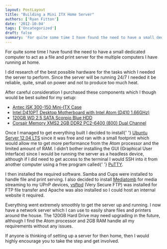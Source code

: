 ```yaml
---
layout: PostLayout
title: "Building a Mini ITX Home Server"
authors: ['Ryan Fitton']
date: '2012-10-04'
tags: ['Uncategorized']
draft: false
summary: 'For quite some time I have found the need to have a small dedicated computer to act as a file and print server for the multiple computers I have running at home. I did research of the best possible hardware for the tasks which I needed the server to perform. Since the server will be [&amp;hellip;]'
---
```


<p>
  For quite some time I have found the need to have a small dedicated computer to act as a file and
  print server for the multiple computers I have running at home.
</p>
<p>
  I did research of the best possible hardware for the tasks which I needed the server to perform.
  Since the server will be running 24/7 I needed it be reliable, quite, small on power and not to
  produce too much heat.
</p>
<p>
  After careful consideration I purchased these components which I though would be best suited for
  my setup:
</p>
<ul>
  <li>
    <a href="http://www.amazon.co.uk/gp/product/B0036CSMSG/ref=as_li_ss_tl?ie=UTF8&amp;camp=1634&amp;creative=19450&amp;creativeASIN=B0036CSMSG&amp;linkCode=as2&amp;tag=ryanfittoncou-21">
      Antec ISK 300-150 Mini-ITX Case
    </a>
  </li>
  <li>
    <a href="http://www.amazon.co.uk/gp/product/B00336YCCU/ref=as_li_ss_tl?ie=UTF8&amp;camp=1634&amp;creative=19450&amp;creativeASIN=B00336YCCU&amp;linkCode=as2&amp;tag=ryanfittoncou-21">
      Intel D410PT Desktop Motherboard with Intel Atom (D410 1.66GHz)
    </a>
  </li>
  <li>
    <a href="http://www.amazon.co.uk/gp/product/B000Y8QNMW/ref=as_li_ss_tl?ie=UTF8&amp;camp=1634&amp;creative=19450&amp;creativeASIN=B000Y8QNMW&amp;linkCode=as2&amp;tag=ryanfittoncou-21">
      120GB WD 2.5 SATA Scorpio Blue HDD
    </a>
  </li>
  <li>
    <a href="http://www.amazon.co.uk/gp/product/B00160P77Y/ref=as_li_ss_tl?ie=UTF8&amp;camp=1634&amp;creative=19450&amp;creativeASIN=B00160P77Y&amp;linkCode=as2&amp;tag=ryanfittoncou-21">
      Corsair Memory XMS2 2GB DDR2 PC2-6400 (800) Dual Channel
    </a>
  </li>
</ul>
<p>
  Once I managed to get everything built I decided to install{' '}
  <a href="http://releases.ubuntu.com/12.04/">Ubuntu Server 12.04 LTS</a> since it was free and ran
  with a small footprint which would allow me to get more performance from the Atom processor and
  the limited amount of RAM. I didn&#8217;t bother installing the GUI (Graphical User Interface)
  since I would be running the server as a headless device, although if I did need to get access to
  the terminal I would SSH into it from another computer using a free program called{' '}
  <a href="http://www.chiark.greenend.org.uk/~sgtatham/putty/">PuTTY</a>.
</p>
<p>
  I then installed the required software. Samba and Cups were installed to handle file and print
  serving. I also decided to install <a href="http://mediatomb.cc/">Mediatomb</a> for media
  streaming to my UPnP devices, <a href="https://security.appspot.com/vsftpd.html">vsftpd</a> (Very
  Secure FTP) was installed for FTP file transfer and Apache was also installed so I could host an
  internal website it required.
</p>
<p>
  Everything went extremely smoothly to get the server up and running. I now have a network server
  which I can use to easily share files and printers around the house. The 120GB Hard Drive may need
  upgrading in the future, although I find the Atom processor and 2GB RAM handle all my requirements
  without any issues.
</p>
<p>
  If anyone is thinking of setting up a server for then home, then I would highly encourage you to
  take the step and get involved.
</p>
